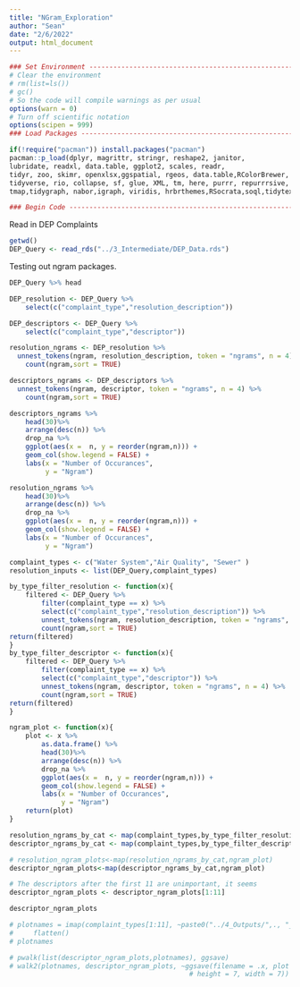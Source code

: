 ```yaml
---
title: "NGram_Exploration"
author: "Sean"
date: "2/6/2022"
output: html_document
---
```


```r
### Set Environment ------------------------------------------------------------
# Clear the environment
# rm(list=ls())
# gc()
# So the code will compile warnings as per usual
options(warn = 0)
# Turn off scientific notation
options(scipen = 999)
### Load Packages --------------------------------------------------------------

if(!require("pacman")) install.packages("pacman")
pacman::p_load(dplyr, magrittr, stringr, reshape2, janitor,
lubridate, readxl, data.table, ggplot2, scales, readr,
tidyr, zoo, skimr, openxlsx,ggspatial, rgeos, data.table,RColorBrewer,
tidyverse, rio, collapse, sf, glue, XML, tm, here, purrr, repurrrsive,
tmap,tidygraph, nabor,igraph, viridis, hrbrthemes,RSocrata,soql,tidytext)

### Begin Code -----------------------------------------------------------------
```
Read in DEP Complaints
```r
getwd()
DEP_Query <- read_rds("../3_Intermediate/DEP_Data.rds")
```

Testing out ngram packages.
```r

DEP_Query %>% head

DEP_resolution <- DEP_Query %>% 
    select(c("complaint_type","resolution_description"))

DEP_descriptors <- DEP_Query %>% 
    select(c("complaint_type","descriptor"))

resolution_ngrams <- DEP_resolution %>%
  unnest_tokens(ngram, resolution_description, token = "ngrams", n = 4) %>% 
    count(ngram,sort = TRUE)

descriptors_ngrams <- DEP_descriptors %>%
  unnest_tokens(ngram, descriptor, token = "ngrams", n = 4) %>% 
    count(ngram,sort = TRUE)
```
```r

descriptors_ngrams %>%
    head(30)%>%
    arrange(desc(n)) %>% 
    drop_na %>% 
    ggplot(aes(x =  n, y = reorder(ngram,n))) +
    geom_col(show.legend = FALSE) +
    labs(x = "Number of Occurances",
         y = "Ngram")

resolution_ngrams %>%
    head(30)%>%
    arrange(desc(n)) %>% 
    drop_na %>% 
    ggplot(aes(x =  n, y = reorder(ngram,n))) +
    geom_col(show.legend = FALSE) +
    labs(x = "Number of Occurances",
         y = "Ngram")
```
```r
complaint_types <- c("Water System","Air Quality", "Sewer" )
resolution_inputs <- list(DEP_Query,complaint_types)

by_type_filter_resolution <- function(x){
    filtered <- DEP_Query %>% 
        filter(complaint_type == x) %>% 
        select(c("complaint_type","resolution_description")) %>% 
        unnest_tokens(ngram, resolution_description, token = "ngrams", n = 4) %>% 
        count(ngram,sort = TRUE)
return(filtered)
}
by_type_filter_descriptor <- function(x){
    filtered <- DEP_Query %>% 
        filter(complaint_type == x) %>% 
        select(c("complaint_type","descriptor")) %>% 
        unnest_tokens(ngram, descriptor, token = "ngrams", n = 4) %>% 
        count(ngram,sort = TRUE)
return(filtered)
}

ngram_plot <- function(x){
    plot <- x %>%
        as.data.frame() %>% 
        head(30)%>%
        arrange(desc(n)) %>% 
        drop_na %>% 
        ggplot(aes(x =  n, y = reorder(ngram,n))) +
        geom_col(show.legend = FALSE) +
        labs(x = "Number of Occurances",
             y = "Ngram")
    return(plot)
}

resolution_ngrams_by_cat <- map(complaint_types,by_type_filter_resolution)
descriptor_ngrams_by_cat <- map(complaint_types,by_type_filter_descriptor)

# resolution_ngram_plots<-map(resolution_ngrams_by_cat,ngram_plot)
descriptor_ngram_plots<-map(descriptor_ngrams_by_cat,ngram_plot)

# The descriptors after the first 11 are unimportant, it seems
descriptor_ngram_plots <- descriptor_ngram_plots[1:11]

descriptor_ngram_plots

# plotnames = imap(complaint_types[1:11], ~paste0("../4_Outputs/",., "_ngrams.png")) %>%
#     flatten()
# plotnames

# pwalk(list(descriptor_ngram_plots,plotnames), ggsave)
# walk2(plotnames, descriptor_ngram_plots, ~ggsave(filename = .x, plot = .y, 
                                             # height = 7, width = 7))
```




